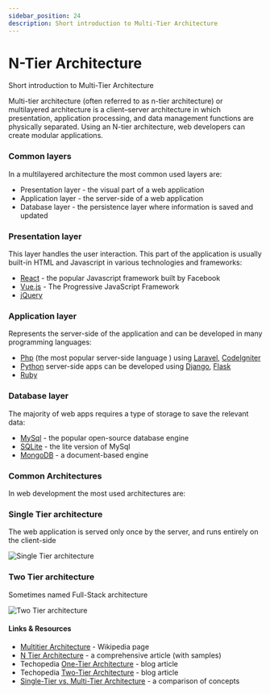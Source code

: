 ```yaml
---
sidebar_position: 24
description: Short introduction to Multi-Tier Architecture
---
```


# N-Tier Architecture

<SubHeading>Short introduction to Multi-Tier Architecture</SubHeading>

Multi-tier architecture (often referred to as n-tier architecture) or multilayered architecture is a client–server architecture in which presentation, application processing, and data management functions are physically separated. Using an N-tier architecture, web developers can create modular applications.

### Common layers

In a multilayered architecture the most common used layers are:

- Presentation layer - the visual part of a web application
- Application layer - the server-side of a web application&#x20;
- Database layer - the persistence layer where information is saved and updated&#x20;

### Presentation layer

This layer handles the user interaction. This part of the application is usually built-in HTML and Javascript in various technologies and frameworks:

- [React](https://reactjs.org/) - the popular Javascript framework built by Facebook
- [Vue.js](https://vuejs.org/) - The Progressive JavaScript Framework
- [jQuery](https://jquery.com/) &#x20;

### Application layer

Represents the server-side of the application and can be developed in many programming languages:

- [Php](https://www.php.net/) (the most popular server-side language ) using [Laravel](https://laravel.com/), [CodeIgniter](https://www.codeigniter.com/)
- [Python](https://www.python.org/) server-side apps can be developed using [Django](https://www.djangoproject.com/), [Flask](http://flask.pocoo.org/)
- [Ruby](https://www.ruby-lang.org/en/)

### Database layer

The majority of web apps requires a type of storage to save the relevant data:

- [MySql](https://www.mysql.com/) - the popular open-source database engine&#x20;
- [SQLite](https://www.sqlite.org/index.html) - the lite version of MySql
- [MongoDB](https://www.mongodb.com/) - a document-based engine

### Common Architectures

In web development the most used architectures are:

### Single Tier architecture

The web application is served only once by the server, and runs entirely on the client-side

![Single Tier architecture](https://raw.githubusercontent.com/app-generator/static/master/docs/single-tier-architecture-sm.jpg)

### Two Tier architecture

Sometimes named Full-Stack architecture

![Two Tier architecture](https://raw.githubusercontent.com/app-generator/static/master/docs/two-tier-architecture-sm.jpg)

#### Links & Resources

- [Multitier Architecture](https://en.wikipedia.org/wiki/Multitier_architecture) - Wikipedia page&#x20;
- [N Tier Architecture](https://www.guru99.com/n-tier-architecture-system-concepts-tips.html) - a comprehensive article (with samples)
- Techopedia [One-Tier Architecture](https://www.techopedia.com/definition/17374/one-tier-architecture) - blog article
- Techopedia [Two-Tier Architecture](https://www.techopedia.com/definition/467/two-tier-architecture) - blog article&#x20;
- [Single-Tier vs. Multi-Tier Architecture](https://docs.bitnami.com/google-templates/singletier-vs-multitier/) - a comparison of concepts&#x20;
